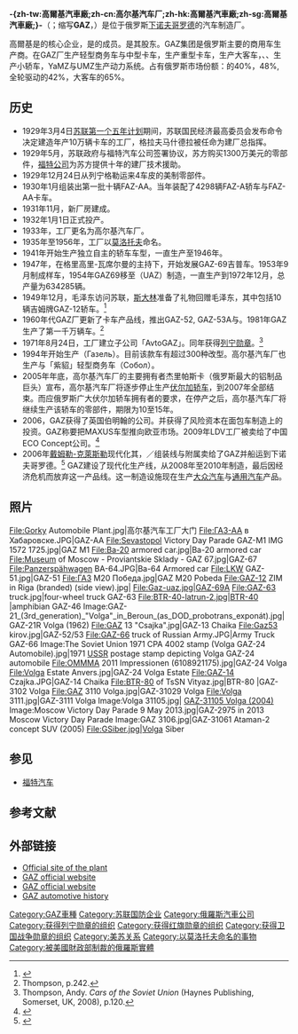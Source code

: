{{Coord|56|14|47.20|N|43|53|23.58|E|display=title}}
{{Infobox company 
| name             = 高尔基汽车厂
| logo             =  [[文件:GAZ_Logo.svg|193px]]
| industry         = [[汽车|汽车]]
| type             = [[子公司|子公司]]
| predecessor      =  
| native_name      = Го́рьковский автомоби́льный заво́д
| foundation       = {{start date|1932}}
| location_city    =   
| location_country =  
| products         = {{ubl|轿车|重型公路车|越野车|军用车}}
| CEO              = {{tsl|en|Bo Andersson (businessman)|Bo Andersson}}
| revenue          = $4.1 billion (GAZ Group 2011)
| operating_income = 
| net_income       = $264 million (GAZ Group 2011)
| aum              = 
| assets           = 
| equity           = 
| owner            = [[杰里帕斯卡|杰里帕斯卡]]（俄罗斯最大的铝制品巨头）
| num_employees    = 
| parent           = {{tsl|en|GAZ Group|高爾基集團}}
| divisions        = 
| subsid           = 
| homepage         = {{official|http://azgaz.ru/}}
| footnotes        = 
| intl             = 
}}
'''-{zh-tw:高爾基汽車廠;zh-cn:高尔基汽车厂;zh-hk:高爾基汽車廠;zh-sg:高爾基汽車廠;}-'''（{{lang-rus|'''Го́рьковский автомоби́льный заво́д'''|'''Gór'kovskiy avtomobíl'nyy zavód'''}}；缩写'''GAZ'''，{{lang-rus|'''ГАЗ'''|'''GAZ'''}}）是位于俄罗斯[[下诺夫哥罗德|下诺夫哥罗德]]的汽车制造厂。

高爾基是{{tsl|en|GAZ Group|高爾基集團}}的核心企业，是{{tsl|en|Basic Element (company)|Basic Element}}的成员。{{tsl|en|Russian Machines|俄罗斯机械公司}}是其股东。GAZ集团是俄罗斯主要的商用车生产商。在GAZ厂生产轻型商务车与中型卡车，{{tsl|en|UralAZ}}生产重型卡车，{{tsl|en|Pavlovo Bus Factory|PAZ}}生产大客车，{{tsl|en|KAvZ}}、{{tsl|en|LiAZ (Russia)|LiAZ}}、{{tsl|en|GOLAZ}}生产小轿车，YaMZ与UMZ生产动力系统。占有俄罗斯市场份额：{{tsl|en|light commercial vehicle|轻型商务车}}的40%，{{tsl|en|medium-duty truck|中型卡车}}48%, 全轮驱动{{tsl|en|heavy-duty truck|重型卡车}}的42%，大客车的65%。

== 历史 ==
* 1929年3月4日[[苏联第一个五年计划|苏联第一个五年计划]]期间，苏联国民经济最高委员会发布命令决定建造年产10万辆卡车的工厂，格拉夫马什德拉被任命为建厂总指挥。
* 1929年5月，苏联政府与福特汽车公司签署协议，苏方购买1300万美元的零部件，[[福特公司|福特公司]]为苏方提供十年的建厂技术援助。
* 1929年12月24日从列宁格勒运来4车皮的美制零部件。
* 1930年1月组装出第一批十辆FAZ-AA。当年装配了4298辆FAZ-A轿车与FAZ-AA卡车。
* 1931年11月，新厂房建成。
* 1932年1月1日正式投产。
* 1933年，工厂更名为高尔基汽车厂。
* 1935年至1956年，工厂以[[莫洛托夫|莫洛托夫]]命名。
* 1941年开始生产独立自主的轿车车型{{link-ru|GAZ-61轎車|ГАЗ-61|GAZ-61}}，一直生产至1946年。
* 1947年，在格里高里-瓦席尔曼的主持下，开始发展GAZ-69吉普车。1953年9月制成样车，1954年GAZ69移至{{link-ru|乌里扬诺夫斯克汽车厂|Ульяновский автомобильный завод}}（UAZ）制造，一直生产到1972年12月，总产量为634285辆。
* 1949年12月，毛泽东访问苏联，[[斯大林|斯大林]]准备了礼物回赠毛泽东，其中包括10辆吉姆牌GAZ-12轿车。<ref>{{Cite web|url=http://news.sohu.com/20070714/n251052070.shtml|title=一辆吉姆车的“前世今生”(组图)|website=搜狐新闻|access-date=2021-07-11|archive-date=2021-07-11|archive-url=https://web.archive.org/web/20210711201402/http://news.sohu.com/20070714/n251052070.shtml|dead-url=no}}</ref>
* 1960年代GAZ厂更新了卡车产品线，推出GAZ-52, GAZ-53А与{{Link-ru|GAZ-66貨車|ГАЗ-66|GAZ-66}}。1981年GAZ生产了第一千万辆车。<ref>Thompson, p.242.</ref>
* 1971年8月24日，工厂建立子公司「AvtoGAZ」。同年获得[[列宁勋章|列宁勋章]]。<ref>Thompson, Andy. ''Cars of the Soviet Union'' (Haynes Publishing, Somerset, UK, 2008), p.120.</ref>
* 1994年开始生产{{link-ru|GAZelle麵包車|Газель (автомобиль)}}（Газель）。目前该款车有超过300种改型。高尔基汽车厂也生产{{link-ru|GAZ-3310卡車|ГАЗ-3310 Валдай|GAZ-3310中型卡车}}与「紫貂」轻型商务车（Собол）。
* 2005年年底，高尔基汽车厂的主要拥有者杰里帕斯卡（俄罗斯最大的铝制品巨头）宣布，高尔基汽车厂将逐步停止生产[[伏尔加汽車|伏尔加轿车]]，到2007年全部结束。而应俄罗斯广大伏尔加轿车拥有者的要求，在停产之后，高尔基汽车厂将继续生产该轿车的零部件，期限为10至15年。 
* 2006，GAZ获得了英国伯明翰的{{tsl|en|LDV Group|LDV}}公司。并获得了风险资本{{tsl|en|Sun European Partners}}在面包车制造上的投资。GAZ称要把MAXUS车型推向欧亚市场。2009年LDV工厂被卖给了中国ECO Concept公司。<ref>{{cite news|url=http://www.telegraph.co.uk/finance/newsbysector/industry/6339043/LDV-Vans-bought-by-Chinas-Qu-Li.html|title=LDV Vans bought by China's Qu Li|publisher=The Telegraph, October 15, 2009|location=London|first=Graham|last=Ruddick|date=October 15, 2009|accessdate=2014-10-27|archive-date=2010-02-27|archive-url=https://web.archive.org/web/20100227050323/http://www.telegraph.co.uk/finance/newsbysector/industry/6339043/LDV-Vans-bought-by-Chinas-Qu-Li.html|dead-url=no}}</ref>
* 2006年[[戴姆勒-克萊斯勒集團|戴姆勒-克萊斯勒]]现代化其{{tsl|en|Sterling Heights Assembly}}，{{tsl|en|Chrysler Sebring}}／{{tsl|en|Dodge Stratus}}组装线与附属卖给了GAZ并船运到下诺夫哥罗德。<ref>{{cite web|url=http://www.just-auto.com/news/gaz-to-buy-sebringstratus-assembly-line-from-chrysler_id87469.aspx|title=US: GAZ to buy Sebring/Stratus assembly line from Chrysler|publisher=Just-Auto, April 18, 2006|accessdate=2014-10-27|archive-date=2011-09-27|archive-url=https://web.archive.org/web/20110927153808/http://www.just-auto.com/news/gaz-to-buy-sebringstratus-assembly-line-from-chrysler_id87469.aspx|dead-url=no}}</ref> GAZ建设了现代化生产线，从2008年至2010年制造{{link-ru|伏爾加賽博四門車|Volga Siber}}，最后因经济危机而放弃这一产品线。这一制造设施现在生产[[大众汽车|大众汽车]]与[[通用汽车|通用汽车]]产品。

== 照片 ==
<gallery>
File:Gorky Automobile Plant.jpg|高尔基汽车工厂大门
File:ГАЗ-АА в Хабаровске.JPG|GAZ-AA
File:Sevastopol Victory Day Parade GAZ-M1 IMG 1572 1725.jpg|GAZ M1
File:Ba-20 armored car.jpg|Ba-20 armored car
File:Museum of Moscow - Proviantskie Sklady - GAZ 67.jpg|GAZ-67
File:Panzerspähwagen BA-64.JPG|Ba-64 Armored car
File:LKW GAZ-51.jpg|GAZ-51
File:ГАЗ М20 Победа.jpg|GAZ M20 Pobeda
File:GAZ-12 ZIM in Riga (branded) (side view).jpg|{{le|GAZ-12 ZIM|GAZ-12 ZIM}}
File:Gaz-uaz.jpg|GAZ-69A
File:GAZ-63 truck.jpg|four-wheel truck GAZ-63
File:BTR-40-latrun-2.jpg|BTR-40
|amphibian GAZ-46
Image:GAZ-21_(3rd_generation)_"Volga"_in_Beroun_(as_DOD_probotrans_exponát).jpg|GAZ-21R Volga (1962)
File:GAZ 13 "Csajka".jpg|GAZ-13 Chaika
File:Gaz53 kirov.jpg|GAZ-52/53
File:GAZ-66 truck of Russian Army.JPG|Army Truck GAZ-66
Image:The Soviet Union 1971 CPA 4002 stamp (Volga GAZ-24 Automobile).jpg|1971 [[Soviet_Union|USSR]] postage stamp depicting Volga GAZ-24 automobile
File:OMMMA 2011 Impressionen (6108921175).jpg|GAZ-24 Volga
File:Volga Estate Anvers.jpg|GAZ-24 Volga Estate
File:GAZ-14 Czajka.JPG|GAZ-14 Chaika
File:BTR-80 of TsSN Vityaz.jpg|BTR-80
|GAZ-3102 Volga
File:GAZ 3110 Volga.jpg|GAZ-31029 Volga
File:Volga 3111.jpg|GAZ-3111 Volga
Image:Volga 31105.jpg| [[Volga_(automobile)#GAZ-31105|GAZ-31105 Volga (2004)]] 
Image:Moscow Victory Day Parade 9 May 2013.jpg|GAZ-2975 in 2013 Moscow Victory Day Parade
Image:GAZ 3106.jpg|GAZ-31061 Ataman-2 concept SUV (2005)
File:GSiber.jpg|Volga Siber
</gallery>

== 参见 ==
* [[福特汽车|福特汽车]]

== 参考文献 ==
{{reflist}}

== 外部链接 ==
{{Commons category|GAZ}}
{{Commons category|GAZ vehicles}}
* [http://azgaz.ru/ Official site of the plant]
* [https://web.archive.org/web/20140625063845/http://eng.gazgroup.ru/ GAZ official website] {{in lang|en}}
* [https://web.archive.org/web/20110820211534/http://www.gazgroup.ru/ GAZ official website] {{in lang|ru}}
* [http://kuruh.ru/gaz GAZ automotive history] {{in lang|ru|en}}

{{客车制造商}}
{{高爾基汽車廠所生產的車輛}}

[[Category:GAZ車種|Category:GAZ車種]]
[[Category:苏联国防企业|Category:苏联国防企业]]
[[Category:俄羅斯汽車公司|Category:俄羅斯汽車公司]]
[[Category:获得列宁勋章的组织|Category:获得列宁勋章的组织]]
[[Category:获得红旗勋章的组织|Category:获得红旗勋章的组织]]
[[Category:获得卫国战争勋章的组织|Category:获得卫国战争勋章的组织]]
[[Category:美苏关系|Category:美苏关系]]
[[Category:以莫洛托夫命名的事物|Category:以莫洛托夫命名的事物]]
[[Category:被美國財政部制裁的俄羅斯實體|Category:被美國財政部制裁的俄羅斯實體]]